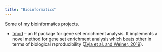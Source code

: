 ```yaml
---
title: "Bioinformatics"
---
```


Some of my bioinformatics projects.

 * [tmod](https://tmod.online) – an R package for gene set enrichment
   analysis. It implements a novel method for gene set enrichment
   analysis which beats other in terms of biological reproducibility
   ([Zyla et al. and Weiner, 2019](https://doi.org/10.1093/bioinformatics/btz823)).
